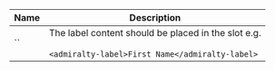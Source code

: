 
| Name | Description |
| --- | --- |
| `` | The label content should be placed in the slot e.g.<br /><br />`<admiralty-label>First Name</admiralty-label>` |

